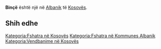 {{Fshat në 
 | Emri                = Binçë
 | EmriAlt                = 
 | NAME_SHORT_FORM=      
 | NAME_GENERIC=      
 | NAME_SORT_NAME_RO=      BINCE
 | FULL_NAME_RO = Binçë
 | FULL_NAME_ND_RO=Bince
 | SORT_NAME_RG=BINCE
 | FULL_NAME_RG=Binçë
 | FULL_NAME_ND_RG=Bince
 | SRP_NAME_SHORT_FORM=      
 | SRP_NAME_GENERIC=      
 | SRP_NAME_SORT_NAME_RO=      
 | SRP_FULL_NAME_RO = 
 | SRP_FULL_NAME_ND_RO=
 | SRP_SORT_NAME_RG=
 | SRP_FULL_NAME_RG=
 | SRP_FULL_NAME_ND_RG=
 | Emri (Rasa dhanore) = 
 | Figura              = 
 | Shteti              = Kosovo
 | Komuna              = Albanik
 | Kodi postar         = 
 | Sipërfaqja          = 

 | Popullsia           = 

 | Regj. i popullsisë  = 
 | Dend. e popullsisë  = 
 | Faqja zyrtare       = 
 <!--- Koordinatat ----> 
 | Gjerësia            = 42.679444
 | Gjatësia            = 20.600833
 | Lartësia            = 
}}
'''Binçë''' është një [[]] në [[Albanik]] të [[Kosovës]].

<!-- == Gjeografia == -->
<!-- == Historia == -->
<!-- == Demografia == -->
== Shih edhe ==
{{Komuna Albanik}}
{{Kosovo-Administrata-Cung}}

[[Kategoria:Fshatra në Kosovës]]
[[Kategoria:Fshatra në Kommunes Albanik]]
[[Kategoria:Vendbanime në Kosovës]]